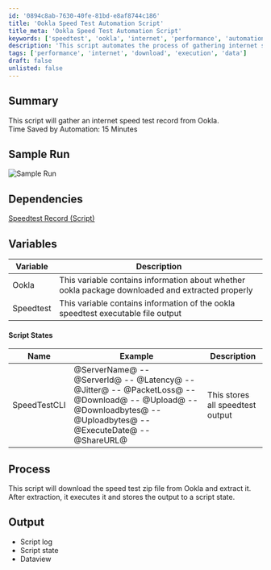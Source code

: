 ```yaml
---
id: '0894c8ab-7630-40fe-81bd-e8af8744c186'
title: 'Ookla Speed Test Automation Script'
title_meta: 'Ookla Speed Test Automation Script'
keywords: ['speedtest', 'ookla', 'internet', 'performance', 'automation']
description: 'This script automates the process of gathering internet speed test records from Ookla, saving time and providing accurate performance metrics. It downloads and executes the speed test, storing the results for further analysis.'
tags: ['performance', 'internet', 'download', 'execution', 'data']
draft: false
unlisted: false
---
```

## Summary

This script will gather an internet speed test record from Ookla.  
Time Saved by Automation: 15 Minutes

## Sample Run

![Sample Run](../../../static/img/SpeedTest---Ookla/image_1.png)

## Dependencies

[Speedtest Record (Script)](https://proval.itglue.com/DOC-5078775-8023156)

## Variables

| Variable | Description |
|----------|-------------|
| Ookla    | This variable contains information about whether ookla package downloaded and extracted properly |
| Speedtest| This variable contains information of the ookla speedtest executable file output |

#### Script States

| Name         | Example                                                                                  | Description                     |
|--------------|------------------------------------------------------------------------------------------|---------------------------------|
| SpeedTestCLI | @ServerName@ -- @ServerId@ -- @Latency@ -- @Jitter@ -- @PacketLoss@ -- @Download@ -- @Upload@ -- @Downloadbytes@ -- @Uploadbytes@ -- @ExecuteDate@ -- @ShareURL@ | This stores all speedtest output |

## Process

This script will download the speed test zip file from Ookla and extract it. After extraction, it executes it and stores the output to a script state.

## Output

- Script log
- Script state
- Dataview












